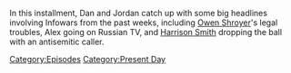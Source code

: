 {{DEFAULTSORT:
    #_EPISODE_0848:The News Blitz
}}{{Episode
    | title           = The News Blitz
    | caption         = Listen to this episode on [https://knowledgefight.libsyn.com/848-the-news-blitz Libsyn] [https://open.spotify.com/episode/3zU2iYMZmA6wquK1raeCSX Spotify], Read the [[Transcript/848: The News Blitz|Unofficial Transcript]]
    | episodeNumber   = 848
    | length          = 02:02:37
    | airDate         = September 11, 2023
    | episodeType     = [[:Category:Present Day|Present Day]]
    | appearance      = [[Owen Shroyer]], [[Harrison Smith]], [[Vladimir Putin]], [[Yevgeny Prigozhin]], [[Vladimir Solovyov]], [[Rush Limbaugh]], [[Donald Trump]]
    | previousEpisode = [[847: Chatting with Sophie From Mars]]
    | nextEpisode     = [[849: Chatting with EJ Dickson]]
}}

{{Stub}}

In this installment, Dan and Jordan catch up with some big headlines involving Infowars from the past weeks, including [[Owen Shroyer]]'s legal troubles, Alex going on Russian TV, and [[Harrison Smith]] dropping the ball with an antisemitic caller.

[[Category:Episodes]]
[[Category:Present Day]]
